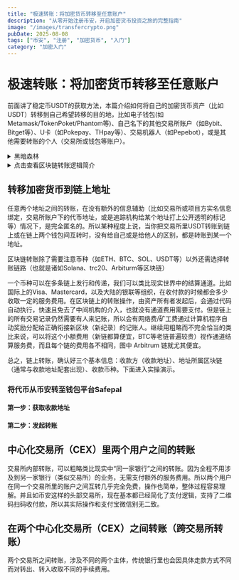 ```yaml
---
title: "极速转账：将加密货币转移至任意账户"
description: "从零开始注册币安，开启加密货币投资之旅的完整指南"
image: "/images/transfercrypto.png"
pubDate: 2025-08-08
tags: ["币安", "注册", "加密货币", "入门"]
category: "加密入门"
---
```



# 极速转账：将加密货币转移至任意账户

前面讲了稳定币USDT的获取方法，本篇介绍如何将自己的加密货币资产（比如USDT）转移到自己希望转移的目的地，比如电子钱包(如Metamask/TokenPoket/Phantom等)、自己名下的其他交易所账户（如Bybit、Bitget等）、U卡（如Pokepay、THpay等）、交易机器人（如Pepebot），或是其他需要转账的个人（交易所或钱包等账户）。


<details>
<summary>黑暗森林</summary>

<p>
加密货币世界遵循绝对的丛林法则，其信任建立在公开透明的计算机代码和相关机制之上，除此之外，没有任何人值得完全信任，没有任何你自己看不懂的代码和机制值得完全信任。
 
  加密货币的产生根植于网络极客对中心化主体的对抗，其目的与主张是在抵制中心化机构的同时塑造分布式的记账办法，在尽可能保持匿名的情况下，为交易提供资产确权的信用手段。

  区块链技术创始于中本聪和比特币，但由此发展而来的后续整个产业链里已经衍生了庞杂的技术体系和机制设计，任何轻举妄动和以不了解代码为基础的轻易信任都将有巨大可能遭致血本无归甚至额外负债。

  总之，在这个世界里，任何一次点击，任意一个链接交互，任意一个字符的泄露，都将可能让你的资产蒙受损失。在做出任意行为之前（哪怕是“放着不动”这个行为本身也并非绝对安全），请反复三思、查阅、询问、请教，或用你最熟悉的方式获取你最信得过的信息。

[延伸阅读：AI看法](https://gemini.google.com/share/8865f44e65c0)
</p>

</details>


<details>
<summary>点击查看区块链转账逻辑简介</summary>

<p>
在区块链世界里，至少在表面上看，是没有用户这个概念的，构成区块链转账支付方和收款方的不过是由代码计算出的一串英文字母与数字组合（字符串），也就是地址。对于不了解的朋友来说，我们可以粗略且恰当性有限地把“地址”理解为账户号码，当你没有账户号码对应的身份信息时，你并不知道这个账户号码代表的是谁。你不知道转账的两个账号是一个人的两个户头搬来搬去，还是是两个陌生人之间的操作。无论是支付方还是收款方，看起来都像是两段乱码。在传统金融世界中，银行等机构将每一个账户号码与某个个人的身份信息强制关联绑定。这样就可以让更多人明确交易双方究竟是谁。

但在纯粹的区块链上，除了交易所等中心化机构为了满足法律要求会将用户实名信息绑定外，还有大量地址没有身份信息。所以一个地址如果不属于被交易所或其他机构绑定过实名信息的用户，你需要额外的信息补充辅助你的判断，比如这个地址账号是由另一个懂得使用加密货币的朋友持有且你们商量好转账方式后他发过来的。或是你自己生成了一个地址且没有泄露，由你独自享有其全部访问控制权。

这就代表，当你从自己实际控制的加密货币地址（账户，比如中心化交易所里的某代币地址）转出任何代币到任何你不知道的地址，都将大概率造成资产损失，除非这个地址是你自己生成的且没有泄露，你知道如何正确的使用它们。或者某个地址你知道他是你准备转账或支付的对象。
</p>

</details>


## 转移加密货币到链上地址 



任意两个地址之间的转账，在没有额外的信息辅助（比如交易所或项目方实名信息绑定，交易所账户下的代币地址，或是追踪机构给某个地址打上公开透明的标记等）情况下，是完全匿名的。所以某种程度上说，当你把交易所里USDT转账到链上或在链上两个钱包间互转时，没有给自己或是给他人的区别，都是转账到某一个地址。

区块链转账除了需要注意币种（如ETH、BTC、SOL、USDT等）以外还需选择转账链路（也就是诸如Solana、trc20、Arbiturm等区块链）



一个币种可以在多条链上发行和传递，我们可以类比现实世界中的结算通道。比如国际上的Visa、Mastercard，以及大陆的银联等组织，在收付款的时候都会多少收取一定的服务费用。在区块链上的转账操作，由资产所有者发起后，会通过代码自动执行，快速且免去了中间机构的介入，也就没有通道费用需要支付。但是链上的所有交易记录仍然需要有人来记账，所以会有网络费/矿工费通过计算机程序自动奖励分配给正确衔接新区块（新纪录）的记账人。继续用粗略而不完全恰当的类比来说，可以将这个小额费用（新链都算便宜，BTC等老链普遍较贵）视作通道结算服务费，而且每个链的费用各不相同，图中 Arbitrum 链就尤其便宜。



<ImageOptimizer 
  src="/images/posts/transfercoin.png"
  alt="币安注册界面3"
  type="phone"
  size="lg"
  align="right"
  shadow="none"
  caption="交易所或钱包的账户下会有许多币种和不同的地址，地址会对应相应的区块链"
/>

总之，链上转账，确认好三个基本信息：收款方（收款地址）、地址所属区块链（通常与收款地址配套出现）、收款币种。下面进入实操演示。

### 将代币从币安转至钱包平台Safepal    

#### 第一步：获取收款地址

<ImageOptimizer 
  src="/images/posts/zhuanz01.png"
  alt="币安注册界面3"
  type="phone"
  size="md"
  align="right"
  shadow="none"
  caption="1.打开safepal APP，来到钱包页面—Coin选项卡内"
/>

<ImageOptimizer 
  src="/images/posts/zhuanz02.png"
  alt="币安注册界面3"
  type="phone"
  size="md"
  align="right"
  shadow="none"
  caption="2.在coin选项卡下拉找到并点击USDT（trc20）"
/>

<ImageOptimizer 
  src="/images/posts/zhuanz04.png"
  alt="币安注册界面3"
  type="phone"
  size="md"
  align="right"
  shadow="none"
  caption="3.选择用TRC20波场链转帐，Safepal钱包给出了收款二维码和地址，可在交易所扫码或将收款地址复制粘贴到交易所转账即可。"
/>

#### 第二步：发起转账

<ImageOptimizer 
  src="/images/posts/zhuanz05.png"
  alt="币安注册界面3"
  type="phone"
  size="md"
  align="right"
  shadow="none"
  caption="1.打开币安，点击并来到资产页面点击转账"
/>

<ImageOptimizer 
  src="/images/posts/zhuanz06.png"
  alt="币安注册界面3"
  type="phone"
  size="md"
  align="right"
  shadow="none"
  caption="2.跳出体现方式选择，点击链上提现"
/>

<ImageOptimizer 
  src="/images/posts/zhuanz07.png"
  alt="币安注册界面3"
  type="phone"
  size="md"
  align="right"
  shadow="none"
  caption="3.选择转出币种USDT"
/>


## 中心化交易所（CEX）里两个用户之间的转账

交易所内部转账，可以粗略类比现实中“同一家银行”之间的转账。因为全程不用涉及到另一家银行（类似交易所）的业务，无需支付额外的服务费用。所以两个用户在同一个交易所里的账户之间互转几乎完全免费，操作也简单，整体过程容易理解。并且如币安这样的头部交易所，现在基本都已经简化了支付逻辑，支持了二维码扫码收付款，所以其实际操作和支付宝微信别无二致。



## 在两个中心化交易所（CEX）之间转账（跨交易所转账）

两个交易所之间转账，涉及不同的两个主体，传统银行里也会因具体走款方式不同而对转出、转入收取不同的手续费用。





